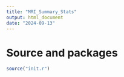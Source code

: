 ```yaml
---
title: "MRI_Summary_Stats"
output: html_document
date: "2024-09-13"
---
```


# Source and packages
```r
source("init.r")

```



